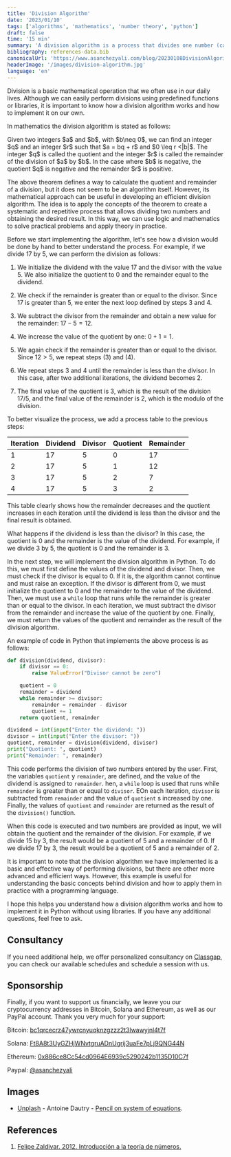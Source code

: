 ```yaml
---
title: 'Division Algorithm'
date: '2023/01/10'
tags: ['algorithms', 'mathematics', 'number theory', 'python']
draft: false
time: '15 min'
summary: 'A division algorithm is a process that divides one number (called the dividend) by another number (called the divisor) and obtains the quotient and remainder of the division. A division algorithm can be implemented in Python using a while loop and subtracting the divisor from the dividend in each iteration. Knowing how a division algorithm works and how to implement it on our own is useful for understanding better how divisions work and can be useful in situations where we cannot use predefined libraries or functions.'
bibliography: references-data.bib
canonicalUrl: 'https://www.asanchezyali.com/blog/20230108DivisionAlgorithm/'
headerImage: '/images/division-algorithm.jpg'
language: 'en'
---
```


Division is a basic mathematical operation that we often use in our daily lives. Although we can easily perform divisions using predefined functions or libraries, it is important to know how a division algorithm works and how to implement it on our own.

In mathematics the division algorithm is stated as follows:

<div className="italic text-gray-50 px-4 text-sm">Given two integers $a$ and $b$, with $b\neq 0$, we can find an integer $q$ and an integer $r$ such that $a = bq + r$ and $0 \leq r <|b|$. The integer $q$ is called the quotient and the integer $r$ is called the remainder of the division of $a$ by $b$. In the case where $b$ is negative, the quotient $q$ is negative and the remainder $r$ is positive.</div>

The above theorem defines a way to calculate the quotient and remainder of a division, but it does not seem to be an algorithm itself. However, its mathematical approach can be useful in developing an efficient division algorithm. The idea is to apply the concepts of the theorem to create a systematic and repetitive process that allows dividing two numbers and obtaining the desired result. In this way, we can use logic and mathematics to solve practical problems and apply theory in practice.

Before we start implementing the algorithm, let's see how a division would be done by hand to better understand the process. For example, if we divide $17$ by $5$, we can perform the division as follows:

1. We initialize the dividend with the value $17$ and the divisor with the value $5$. We also initialize the quotient to 0 and the remainder equal to the dividend.

2. We check if the remainder is greater than or equal to the divisor. Since $17$ is greater than $5$, we enter the next loop defined by steps 3 and 4.

3. We subtract the divisor from the remainder and obtain a new value for the remainder: $17 - 5 = 12$.

4. We increase the value of the quotient by one: $0 + 1 = 1$.

5. We again check if the remainder is greater than or equal to the divisor. Since $12>5$, we repeat steps (3) and (4).

6. We repeat steps 3 and 4 until the remainder is less than the divisor. In this case, after two additional iterations, the dividend becomes $2$.

7. The final value of the quotient is $3$, which is the result of the division $17 / 5$, and the final value of the remainder is $2$, which is the modulo of the division.

To better visualize the process, we add a process table to the previous steps:

| Iteration | Dividend | Divisor | Quotient | Remainder |
| --------- | -------- | ------- | -------- | --------- |
| 1         | 17       | 5       | 0        | 17        |
| 2         | 17       | 5       | 1        | 12        |
| 3         | 17       | 5       | 2        | 7         |
| 4         | 17       | 5       | 3        | 2         |

This table clearly shows how the remainder decreases and the quotient increases in each iteration until the dividend is less than the divisor and the final result is obtained.

What happens if the dividend is less than the divisor? In this case, the quotient is $0$ and the remainder is the value of the dividend. For example, if we divide $3$ by $5$, the quotient is $0$ and the remainder is $3$.

In the next step, we will implement the division algorithm in Python. To do this, we must first define the values of the dividend and divisor. Then, we must check if the divisor is equal to $0$. If it is, the algorithm cannot continue and must raise an exception. If the divisor is different from $0$, we must initialize the quotient to $0$ and the remainder to the value of the dividend. Then, we must use a `while` loop that runs while the remainder is greater than or equal to the divisor. In each iteration, we must subtract the divisor from the remainder and increase the value of the quotient by one. Finally, we must return the values of the quotient and remainder as the result of the division algorithm.

An example of code in Python that implements the above process is as follows:

```python
def division(dividend, divisor):
    if divisor == 0:
        raise ValueError("Divisor cannot be zero")

    quotient = 0
    remainder = dividend
    while remainder >= divisor:
        remainder = remainder - divisor
        quotient += 1
    return quotient, remainder

dividend = int(input("Enter the dividend: "))
divisor = int(input("Enter the divisor: "))
quotient, remainder = division(dividend, divisor)
print("Quotient: ", quotient)
print("Remainder: ", remainder)
```

This code performs the division of two numbers entered by the user. First, the variables `quotient` y `remainder`, are defined, and the value of the dividend is assigned to `remainder`. hen, a `while` loop is used that runs while `remainder` is greater than or equal to `divisor`. EOn each iteration, `divisor` is subtracted from `remainder` and the value of `quotient` s increased by one. Finally, the values of `quotient` and `remainder` are returned as the result of the `division()` function.

When this code is executed and two numbers are provided as input, we will obtain the quotient and the remainder of the division. For example, if we divide $15$ by $3$, the result would be a quotient of $5$ and a remainder of $0$. If we divide $17$ by $3$, the result would be a quotient of $5$ and a remainder of $2$.

It is important to note that the division algorithm we have implemented is a basic and effective way of performing divisions, but there are other more advanced and efficient ways. However, this example is useful for understanding the basic concepts behind division and how to apply them in practice with a programming language.

I hope this helps you understand how a division algorithm works and how to implement it in Python without using libraries. If you have any additional questions, feel free to ask.

## Consultancy

If you need additional help, we offer personalized consultancy on [Classgap](https://www.classgap.com/es-co/tutor/alejandro-sanchez-yali), you can check our available schedules and schedule a session with us.

## Sponsorship

Finally, if you want to support us financially, we leave you our cryptocurrency addresses in Bitcoin, Solana and Ethereum, as well as our PayPal account. Thank you very much for your support:

₿itcoin: [bc1qrcecrz47ywrcnyuqknzgzzz2t3lwawyjnl4t7f](https://www.exodus.com/)

Solana: [Ft8A8t3UyGZHjWNvtgruADnUgrij3uaFe7pLj9QNG44N](https://phantom.app/)

Ethereum: [0x886ce8Cc54cd0964E6939c5290242b1135D10C7f](https://metamask.io/)

Paypal: [@asanchezyali](https://paypal.me/asanchezyali?country.x=CO&locale.x=es_XC)

## Images

- [Unplash](https://unsplash.com/@antoine1003) - Antoine Dautry - [Pencil on system of equations](https://unsplash.com/photos/_zsL306fDc).

## References

1. [Felipe Zaldivar. 2012. Introducción a la teoría de números.](http://cbt1.edu.mx/Educacion/OC/Matematicas/Recursos/publication.pdf)
